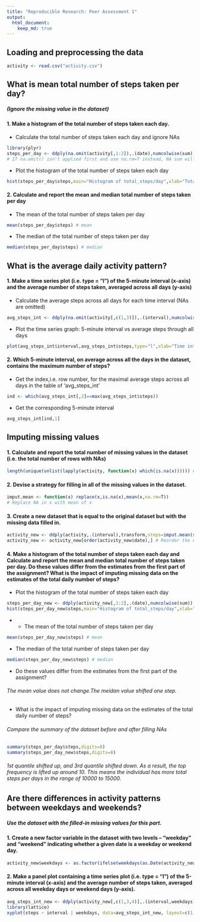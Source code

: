 ```yaml
---
title: "Reproducible Research: Peer Assessment 1"
output: 
  html_document:
    keep_md: true
---
```



## Loading and preprocessing the data
```r
activity <- read.csv("activity.csv")
```


## What is mean total number of steps taken per day?
##### (Ignore the missing value in the dataset)
#### 1. Make a histogram of the total number of steps taken each day.
- Calculate the total number of steps taken each day and ignore NAs
```r
library(plyr)
steps_per_day <- ddply(na.omit(activity[,1:2]),.(date),numcolwise(sum)) # Calculate the total number of steps taken each day and ignore NAs
# If na.omit() isn't applied first and use na.rm=T instead, NA sum will become 0, which is not right.
```
- Plot the histogram of the total number of steps taken each day
```r
hist(steps_per_day$steps,main="Histogram of total_steps/day",xlab="Total_steps/day") # Plot the histogram of the total number of steps taken each day
```

#### 2. Calculate and report the mean and median total number of steps taken per day
- The mean of the total number of steps taken per day
```r
mean(steps_per_day$steps) # mean
```
- The median of the total number of steps taken per day
```r
median(steps_per_day$steps) # median
```

## What is the average daily activity pattern?
#### 1. Make a time series plot (i.e. type = "l") of the 5-minute interval (x-axis) and the average number of steps taken, averaged across all days (y-axis)
- Calculate the average steps across all days for each time interval (NAs are omitted)
```r
avg_steps_int <- ddply(na.omit(activity[,c(1,3)]),.(interval),numcolwise(mean)) # In this case, na.omit at the begining and na.rm=T will do the same job since no time interval has all NAs for all days.
```
- Plot the time series graph: 5-minute interval vs average steps through all days
```r
plot(avg_steps_int$interval,avg_steps_int$steps,type="l",xlab="Time interval",ylab="Average steps across all days")
```

#### 2. Which 5-minute interval, on average across all the days in the dataset, contains the maximum number of steps?
- Get the index,i.e. row number, for the maximal average steps across all days in the table of 'avg_steps_int'
```r
ind <- which(avg_steps_int[,2]==max(avg_steps_int$steps))
```
- Get the corresponding 5-minute interval
```r
avg_steps_int[ind,1]
```

## Imputing missing values
#### 1. Calculate and report the total number of missing values in the dataset (i.e. the total number of rows with NAs)
```r
length(unique(unlist(lapply(activity, function(x) which(is.na(x)))))) # length(which(is.na(activity))) will give you identical number for this particular case since only activity$steps contains NAs. But in the case of multiple columns have NAs, the 'unique' line will report you rows that contain at least one NA.# Basically, this line will check NAs for each column, record the row number, and find out the unique row numbers.
```
#### 2. Devise a strategy for filling in all of the missing values in the dataset. 
```r
imput.mean <- function(x) replace(x,is.na(x),mean(x,na.rm=T))
# Replace NA in x with mean of x 
```
#### 3. Create a new dataset that is equal to the original dataset but with the missing data filled in.
```r
activity_new <- ddply(activity,.(interval),transform,steps=imput.mean(steps)) # Replace NAs in steps with the mean of steps by interval (i.e. NAs at interval 5 will be replaced by the mean of steps at interval 5.)
activity_new <- activity_new[order(activity_new$date),] # Reorder the new dataset by date
```
#### 4. Make a histogram of the total number of steps taken each day and Calculate and report the mean and median total number of steps taken per day. Do these values differ from the estimates from the first part of the assignment? What is the impact of imputing missing data on the estimates of the total daily number of steps?
- Plot the histogram of the total number of steps taken each day
```r
steps_per_day_new <- ddply(activity_new[,1:2],.(date),numcolwise(sum))
hist(steps_per_day_new$steps,main="Histogram of total_steps/day",xlab="Total_steps/day")
```

- - The mean of the total number of steps taken per day
```r
mean(steps_per_day_new$steps) # mean
```
- The median of the total number of steps taken per day
```r
median(steps_per_day_new$steps) # median
```
- Do these values differ from the estimates from the first part of the assignment?

###### The mean value does not change.The meidan value shifted one step.
- What is the impact of imputing missing data on the estimates of the total daily number of steps?

###### Compare the summary of the dataset before and after filling NAs
```r
summary(steps_per_day$steps,digits=8)
summary(steps_per_day_new$steps,digits=8)
```
###### 1st quantile shifted up, and 3rd quantile shifted down. As a result, the top frequency is lifted up around 10. This means the individual has more total steps per days in the range of 10000 to 15000. 

## Are there differences in activity patterns between weekdays and weekends?
##### Use the dataset with the filled-in missing values for this part.
#### 1. Create a new factor variable in the dataset with two levels -- "weekday" and "weekend" indicating whether a given date is a weekday or weekend day.
```r
activity_new$weekdays <- as.factor(ifelse(weekdays(as.Date(activity_new$date)) %in% c("Saturday","Sunday"), "weekend", "weekday"))
```
#### 2. Make a panel plot containing a time series plot (i.e. type = "l") of the 5-minute interval (x-axis) and the average number of steps taken, averaged across all weekday days or weekend days (y-axis). 
```r
avg_steps_int_new <- ddply(activity_new[,c(1,3,4)],.(interval,weekdays),numcolwise(mean)) # Calculate the average steps across all weekdays and weekends for each time interval
library(lattice)
xyplot(steps ~ interval | weekdays, data=avg_steps_int_new, layout=c(1,2),type="l",xlab="Time interval",ylab="Number of steps")
```
